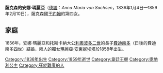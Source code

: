 {{Unreferenced|time=2020-11-13T20:02:47+00:00}}
{{Infobox royalty
| name         = 薩克森的安娜·瑪麗亞
| image        = Anna Maria of Saxony.jpg
| birth_date   = {{Birth date|1836|01|04|df=y}}
| birth_place  = [[德勒斯登|德勒斯登]]
| death_date   = {{Death date and age|1859|02|10|1836|01|04|df=y}}
| death_place  = [[那不勒斯|那不勒斯]]
| burial_place = [[圣老楞佐圣殿_(佛罗伦萨)|聖老楞佐聖殿]]
| full name    = Anna Maria Maximiliane Stephania Karoline Johanna Luisa Xaveria Nepomucena Aloysia Benedicta
| house        = [[韋廷王朝|韋廷王朝]]
| father       = [[約翰_(薩克森國王)|薩克森國王約翰]]
| mother       = [[巴伐利亞的阿瑪莉埃·奧古斯塔|巴伐利亞的阿瑪莉埃·奧古斯塔]]
| religion     = [[羅馬天主教|羅馬天主教]]
}}

'''薩克森的安娜·瑪麗亞'''（[[德語|德語]]：''Anna Maria von Sachsen''，1836年1月4日—1859年2月10日），薩克森國王[[約翰_(薩克森國王)|約翰]]的第四女。

== 家庭 ==
1856年，安娜·瑪麗亞和托斯卡納大公[[利奧波多二世_(托斯卡納)|利奧波多二世]]的長子[[費迪南多四世_(托斯卡納)|費迪南多]]（日後的費迪南多四世）結婚，兩人的獨女[[瑪麗亞·安東妮埃塔_(奧地利-托斯卡納)|瑪麗亞·安東妮埃塔]]於1858年出生。

[[Category:1836年出生|Category:1836年出生]]
[[Category:1859年逝世|Category:1859年逝世]]
[[Category:韋廷王朝|Category:韋廷王朝]]
[[Category:奧地利公主|Category:奧地利公主]]
[[Category:死於難產的人|Category:死於難產的人]]